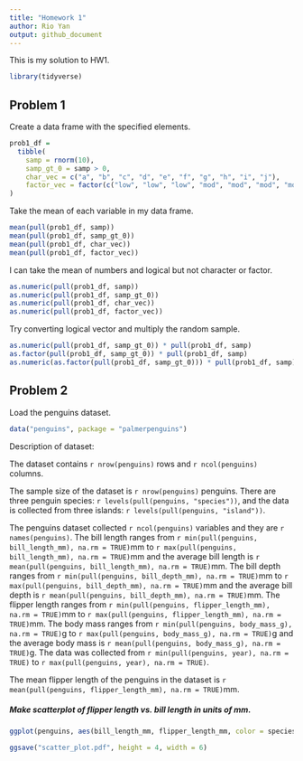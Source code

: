 ```yaml
---
title: "Homework 1"
author: Rio Yan
output: github_document
---
```


This is my solution to HW1. 

```r
library(tidyverse)
```


## Problem 1

Create a data frame with the specified elements.

```r
prob1_df = 
  tibble(
    samp = rnorm(10),
    samp_gt_0 = samp > 0,
    char_vec = c("a", "b", "c", "d", "e", "f", "g", "h", "i", "j"),
    factor_vec = factor(c("low", "low", "low", "mod", "mod", "mod", "mod", "high", "high", "high"))
)
```

Take the mean of each variable in my data frame.

```r
mean(pull(prob1_df, samp))
mean(pull(prob1_df, samp_gt_0))
mean(pull(prob1_df, char_vec))
mean(pull(prob1_df, factor_vec))
```

I can take the mean of numbers and logical but not character or factor.

```r
as.numeric(pull(prob1_df, samp))
as.numeric(pull(prob1_df, samp_gt_0))
as.numeric(pull(prob1_df, char_vec))
as.numeric(pull(prob1_df, factor_vec))
```

Try converting logical vector and multiply the random sample.
```r
as.numeric(pull(prob1_df, samp_gt_0)) * pull(prob1_df, samp)
as.factor(pull(prob1_df, samp_gt_0)) * pull(prob1_df, samp)
as.numeric(as.factor(pull(prob1_df, samp_gt_0))) * pull(prob1_df, samp)
```


## Problem 2

Load the penguins dataset.

```r
data("penguins", package = "palmerpenguins")
```

Description of dataset:

The dataset contains `r nrow(penguins)` rows and `r ncol(penguins)` columns.

The sample size of the dataset is `r nrow(penguins)` penguins.
There are three penguin species: `r levels(pull(penguins, "species"))`, and the data is collected from three islands: `r levels(pull(penguins, "island"))`.

The penguins dataset collected `r ncol(penguins)` variables and they are `r names(penguins)`.
The bill length ranges from `r min(pull(penguins, bill_length_mm), na.rm = TRUE)`mm to `r max(pull(penguins, bill_length_mm), na.rm = TRUE)`mm and the average bill length is `r mean(pull(penguins, bill_length_mm), na.rm = TRUE)`mm.
The bill depth ranges from `r min(pull(penguins, bill_depth_mm), na.rm = TRUE)`mm to `r max(pull(penguins, bill_depth_mm), na.rm = TRUE)`mm and the average bill depth is `r mean(pull(penguins, bill_depth_mm), na.rm = TRUE)`mm.
The flipper length ranges from `r min(pull(penguins, flipper_length_mm), na.rm = TRUE)`mm to `r max(pull(penguins, flipper_length_mm), na.rm = TRUE)`mm. 
The body mass ranges from `r min(pull(penguins, body_mass_g), na.rm = TRUE)`g to `r max(pull(penguins, body_mass_g), na.rm = TRUE)`g and the average body mass is `r mean(pull(penguins, body_mass_g), na.rm = TRUE)`g.
The data was collected from `r min(pull(penguins, year), na.rm = TRUE)` to `r max(pull(penguins, year), na.rm = TRUE)`.

The mean flipper length of the penguins in the dataset is `r mean(pull(penguins, flipper_length_mm), na.rm = TRUE)`mm.


##### Make scatterplot of flipper length vs. bill length in units of mm.

```r

ggplot(penguins, aes(bill_length_mm, flipper_length_mm, color = species)) + geom_point()

ggsave("scatter_plot.pdf", height = 4, width = 6)

```

